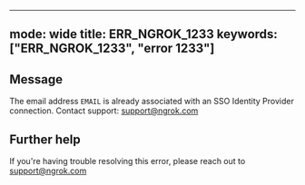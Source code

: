
---
mode: wide
title: ERR_NGROK_1233
keywords: ["ERR_NGROK_1233", "error 1233"]
---

## Message
The email address `EMAIL` is already associated with an SSO Identity Provider connection. Contact support: support@ngrok.com




## Further help
If you're having trouble resolving this error, please reach out to [support@ngrok.com](mailto:support@ngrok.com?subject=Help%20with%20ERR_NGROK_1233)

